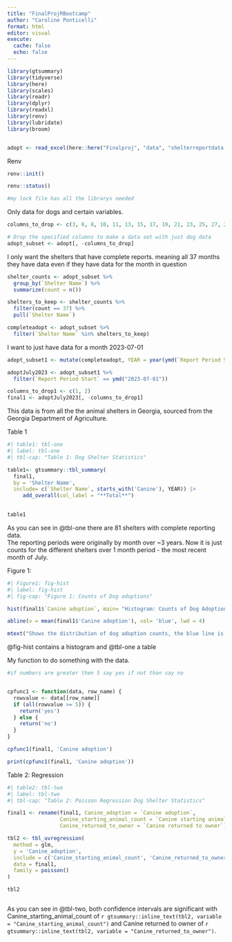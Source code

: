 ```yaml
---
title: "FinalProjRBootcamp"
author: "Caroline Ponticelli"
format: html
editor: visual
execute: 
  cache: false
  echo: false
---
```


```r
library(gtsummary)
library(tidyverse)
library(here)
library(scales)
library(readr)
library(dplyr)
library(readxl)
library(renv)
library(lubridate)
library(broom)


adopt <- read_excel(here::here("Finalproj", "data", "shelterreportdata.xlsx"))
```

Renv

```r
renv::init()

renv::status()

#my lock file has all the librarys needed
```

Only data for dogs and certain variables.

```r
columns_to_drop <- c(3, 6, 8, 10, 11, 13, 15, 17, 19, 21, 23, 25, 27, 29, 31, 33, 35)

# Drop the specified columns to make a data set with just dog data
adopt_subset <- adopt[, -columns_to_drop]

```

I only want the shelters that have complete reports. meaning all 37 months they have data even if they have data for the month in question

```r
shelter_counts <- adopt_subset %>%
  group_by(`Shelter Name`) %>%
  summarize(count = n())

shelters_to_keep <- shelter_counts %>%
  filter(count == 37) %>%
  pull(`Shelter Name`)

completeadopt <- adopt_subset %>%
  filter(`Shelter Name` %in% shelters_to_keep)

```

I want to just have data for a month 2023-07-01

```r
adopt_subset1 <- mutate(completeadopt, YEAR = year(ymd(`Report Period Start`)))

adoptJuly2023 <- adopt_subset1 %>%
  filter(`Report Period Start` == ymd("2023-07-01"))

columns_to_drop1 <- c(1, 2)
final1 <- adoptJuly2023[, -columns_to_drop1]

```

This data is from all the the animal shelters in Georgia, sourced from the Georgia Department of Agriculture. 

Table 1

```r
#| table1: tbl-one
#| label: tbl-one
#| tbl-cap: "Table 1: Dog Shelter Statistics"

table1<- gtsummary::tbl_summary(
  final1,
  by = 'Shelter Name',
  include= c(`Shelter Name`, starts_with('Canine'), YEAR)) |>
	 add_overall(col_label = "**Total**")
	

table1

```

As you can see in @tbl-one there are 81 shelters with complete reporting data.\
The reporting periods were originally by month over \~3 years. Now it is just counts for the different shelters over 1 month period - the most recent month of July.

Figure 1:

```r
#| Figure1: fig-hist
#| label: fig-hist
#| fig-cap: "Figure 1: Counts of Dog adoptions"

hist(final1$`Canine adoption`, main= "Histogram: Counts of Dog Adoptions")

abline(v = mean(final1$'Canine adoption'), col= 'blue', lwd = 4)

mtext("Shows the distribution of dog adoption counts, the blue line is the MEAN", side = 1, line = 4)


```

@fig-hist contains a histogram and @tbl-one a table

My function to do something with the data.
```r
#if numbers are greater then 5 say yes if not than say no 


cpfunc1 <- function(data, row_name) {
  rowvalue <- data[[row_name]]
  if (all(rowvalue >= 5)) {
    return('yes')
  } else {
    return('no')
  }
}

cpfunc1(final1, 'Canine adoption')

print(cpfunc1(final1, 'Canine adoption'))
```


Table 2: Regression

```r
#| table2: tbl-two
#| label: tbl-two
#| tbl-cap: "Table 2: Poisson Regression Dog Shelter Statistics"

final1 <- rename(final1, Canine_adoption = `Canine adoption`,
                 Canine_starting_animal_count = `Canine starting animal count`,
                 Canine_returned_to_owner = `Canine returned to owner`)

tbl2 <- tbl_uvregression(
  method = glm,
  y = 'Canine_adoption',
  include = c('Canine_starting_animal_count', 'Canine_returned_to_owner'),
  data = final1,
  family = poisson()
)

tbl2



```


As you can see in @tbl-two, both confidence intervals are significant with Canine_starting_animal_count of `r gtsummary::inline_text(tbl2, variable = "Canine_starting_animal_count")` and Canine returned to owner of `r gtsummary::inline_text(tbl2, variable = "Canine_returned_to_owner")`. 


